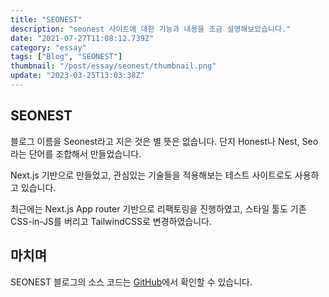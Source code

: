 ```yaml
---
title: "SEONEST"
description: "seonest 사이트에 대한 기능과 내용을 조금 설명해보았습니다."
date: "2021-07-27T11:08:12.739Z"
category: "essay"
tags: ["Blog", "SEONEST"]
thumbnail: "/post/essay/seonest/thumbnail.png"
update: "2023-03-25T13:03:38Z"
---
```


## SEONEST

블로그 이름을 Seonest라고 지은 것은 별 뜻은 없습니다. 단지 Honest나 Nest, Seo라는 단어를 조합해서 만들었습니다.

Next.js 기반으로 만들었고, 관심있는 기술들을 적용해보는 테스트 사이트로도 사용하고 있습니다.

최근에는 Next.js App router 기반으로 리팩토링을 진행하였고, 스타일 툴도 기존 CSS-in-JS를 버리고 TailwindCSS로 변경하였습니다.

## 마치며

SEONEST 블로그의 소스 코드는 [GitHub](https://github.com/JHSeo-git/blog.seonest.net)에서 확인할 수 있습니다.
